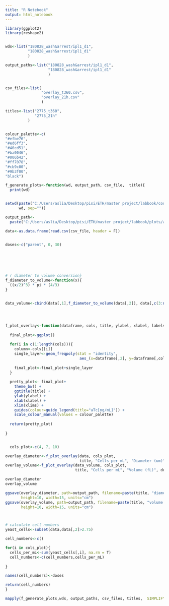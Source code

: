 ---
title: "R Notebook"
output: html_notebook
---

```{r set parameters}


library(ggplot2)
library(reshape2)


wds<-list("180828_wash&arrest/ipl1_d1",
          "180828_wash&arrest/ipl1_d1"
          )

output_paths<-list("180828_wash&arrest/ipl1_d1",
                   "180828_wash&arrest/ipl1_d1"
                   )


csv_files<-list(
                "overlay_t360.csv",
                "overlay_21h.csv"
                )

titles<-list("2775_t360",
             "2775_21h"
          )


colour_palette<-c(
"#efbe76",
"#ed6ff3",
"#40cd51",
"#ba0046",
"#006b42",
"#ff7078",
"#cb9c00",
"#9b3f00",
"black")

```

```{r}


f_generate_plots<-function(wd, output_path, csv_file,  title){
  print(wd)


setwd(paste("C:/Users/aslia/Desktop/pisi/ETH/master project/labbook/coulter_counter/august18/",
      wd, sep=""))

output_path<-
  paste("C:/Users/aslia/Desktop/pisi/ETH/master project/labbook/plots/august18/",output_path, sep="")

data<-as.data.frame(read.csv(csv_file, header = F))


doses<-c("parent", 0, 30)






# r diameter to volume conversion}
f_diameter_to_volume<-function(x){
  ((x/2)^3) * pi * (4/3)
}


data_volume<-cbind(data[,1],f_diameter_to_volume(data[,2]), data[,c(3:ncol(data))])




f_plot_overlay<-function(dataframe, cols, title, ylabel, xlabel, labels, xlims){
  
  final_plot<-ggplot()
  
  for(i in c(1:length(cols))){
    column<-cols[[i]]
    single_layer<-geom_freqpoly(stat = "identity",
                                 aes_(x=dataframe[,2], y=dataframe[,column], colour=as.factor(labels[[i]])))
    
    final_plot<-final_plot+single_layer
  }
  
  pretty_plot<- final_plot+
    theme_bw() +
    ggtitle(title) +
    ylab(ylabel) +
    xlab(xlabel) +
    xlim(xlims) +
    guides(colour=guide_legend(title="aTc[ng/mL]")) +
    scale_colour_manual(values = colour_palette)
  
  return(pretty_plot)
  
}


  cols_plot<-c(4, 7, 10)

overlay_diameter<-f_plot_overlay(data, cols_plot, 
                                 title, "Cells per mL", "Diameter (um)", doses, c(1.9,6.1))
overlay_volume<-f_plot_overlay(data_volume, cols_plot, 
                               title, "Cells per mL", "Volume (fL)", doses, c(0,NA))

overlay_diameter
overlay_volume

ggsave(overlay_diameter, path=output_path, filename=paste(title, "diameter.jpeg", sep=""),
       height=10, width=15, units="cm")
ggsave(overlay_volume, path=output_path, filename=paste(title, "volume.jpeg", sep=""),
       height=10, width=15, units="cm")



# calculate cell numbers
yeast_cells<-subset(data,data[,2]>2.75)

cell_numbers<-c()

for(i in cols_plot){
  cells_per_mL<-sum(yeast_cells[,i], na.rm = T)
  cell_numbers<-c(cell_numbers,cells_per_mL)
  
}

names(cell_numbers)<-doses

return(cell_numbers)
}

```


```{r}

mapply(f_generate_plots,wds, output_paths, csv_files, titles,  SIMPLIFY = F )

```

